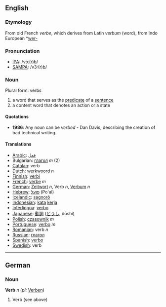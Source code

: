 ==English==

===Etymology===
From old French ''verbe'', which derives from Latin ''verbum'' (word), from Indo European *[[wer-]]

===Pronunciation===
*[[w:IPA|IPA]]: /vɜː(r)b/
*[[w:SAMPA|SAMPA]]: /v3:(r)b/

===Noun===
Plural form: verbs
# a word that serves as the [[predicate]] of a [[sentence]]
# a content word that denotes an action or a state

====Quotations====
* '''1986''': Any noun can be ''verbed'' - Dan Davis, describing the creation of bad technical writing.

====Translations====
*[[Arabic]]: [[فعل]]
*Bulgarian: [[глагол]] ''m'' (2)
*[[Catalan]]: verb
*[[Dutch]]: [[werkwoord]] ''n''
*[[Finnish]]: [[verbi]]
*[[French]]: [[verbe]] ''m''
*[[German]]: [[Zeitwort]] ''n'', Verb ''n'', [[Verbum]] ''n''
*[[Hebrew]]: [[פועל]] (Po'al)
*[[Icelandic]]: [[sagnorð]]
*[[Indonesian]]: [[kata]] [[kerja]]
*[[Interlingua]]: [[verbo]]
*[[Japanese]]: [[動詞]] ([[どうし]], dōshi)
*[[Polish]]: [[czasownik]] ''m''
*[[Portuguese]]: [[verbo]] ''m''
*[[Romanian]]: verb ''n''
*[[Russian]]: [[глагол]]
*[[Spanish]]: [[verbo]]
*[[Swedish]]: verb

----

==German==
===Noun===
'''Verb''' ''n'' (''pl:'' [[Verben]])

# Verb (see above)